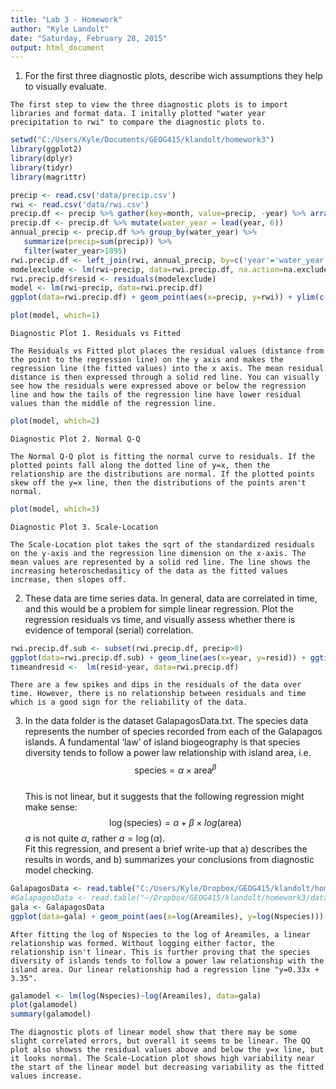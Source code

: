 ```yaml
---
title: "Lab 3 - Homework"
author: "Kyle Landolt"
date: "Saturday, February 28, 2015"
output: html_document
---
```


1. For the first three diagnostic plots, describe wich assumptions they help to visually evaluate.

```
The first step to view the three diagnostic plots is to import libraries and format data. I initally plotted "water year precipitation to rwi" to compare the diagnostic plots to.
```
```r
setwd("C:/Users/Kyle/Documents/GEOG415/klandolt/homework3")
library(ggplot2)
library(dplyr)
library(tidyr)
library(magrittr)

precip <- read.csv('data/precip.csv')
rwi <- read.csv('data/rwi.csv')
precip.df <- precip %>% gather(key=month, value=precip, -year) %>% arrange(year, month)
precip.df <- precip.df %>% mutate(water_year = lead(year, 6))
annual_precip <- precip.df %>% group_by(water_year) %>% 
   summarize(precip=sum(precip)) %>%
   filter(water_year>1895)
rwi.precip.df <- left_join(rwi, annual_precip, by=c('year'='water_year'))
modelexclude <- lm(rwi~precip, data=rwi.precip.df, na.action=na.exclude)
rwi.precip.df$resid <- residuals(modelexclude)
model <- lm(rwi~precip, data=rwi.precip.df)
ggplot(data=rwi.precip.df) + geom_point(aes(x=precip, y=rwi)) + ylim(c(0, 2)) + ggtitle("Scatterplot of Precipitation to RWI") + theme(plot.title=element_text(lineheight=4, face="bold", size=30))


```


```r
plot(model, which=1)
```
```
Diagnostic Plot 1. Residuals vs Fitted

The Residuals vs Fitted plot places the residual values (distance from the point to the regression line) on the y axis and makes the regression line (the fitted values) into the x axis. The mean residual distance is then expressed through a solid red line. You can visually see how the residuals were expressed above or below the regression line and how the tails of the regression line have lower residual values than the middle of the regression line.
```

```r
plot(model, which=2)

```
```
Diagnostic Plot 2. Normal Q-Q

The Normal Q-Q plot is fitting the normal curve to residuals. If the plotted points fall along the dotted line of y=x, then the relationship are the distributions are normal. If the plotted points skew off the y=x line, then the distributions of the points aren't normal.
```
```r
plot(model, which=3)

```
```
Diagnostic Plot 3. Scale-Location

The Scale-Location plot takes the sqrt of the standardized residuals on the y-axis and the regression line dimension on the x-axis. The mean values are represented by a solid red line. The line shows the increasing heteroschedasiticy of the data as the fitted values increase, then slopes off.
```


2. These data are time series data.  In general, data are correlated in time, and this would be a problem for simple linear regression.  Plot the regression residuals vs time, and visually assess whether there is evidence of temporal (serial) correlation.

```r
rwi.precip.df.sub <- subset(rwi.precip.df, precip>0)
ggplot(data=rwi.precip.df.sub) + geom_line(aes(x=year, y=resid)) + ggtitle("Residuals plotted along time") + theme(plot.title=element_text(lineheight=4, face="bold", size=30))
timeandresid <-  lm(resid~year, data=rwi.precip.df)
```

```
There are a few spikes and dips in the residuals of the data over time. However, there is no relationship between residuals and time which is a good sign for the reliability of the data.
```


3. In the data folder is the dataset GalapagosData.txt.  The species data represents the number of species recorded from each of the Galapagos islands. A fundamental 'law' of island biogeography is that species diversity tends to follow a power law relationship with island area, i.e. $$\mbox{species} = \alpha\times{\mbox{area}^\beta}$$  
This is not linear, but it suggests that the following regression might make sense: 
$$\log(\mbox{species}) = a + \beta \times log(\mbox{area})$$
$a$ is not quite $\alpha$, rather $a=\log(\alpha)$.  
Fit this regression, and present a brief write-up that a) describes the results in words, and b) summarizes your conclusions from diagnostic model checking.

```r
GalapagosData <- read.table("C:/Users/Kyle/Dropbox/GEOG415/klandolt/homework3/data/GalapagosData.txt", header=TRUE, quote="\"")
#GalapagosData <- read.table("~/Dropbox/GEOG415/klandolt/homework3/data/GalapagosData.txt", header=TRUE, quote="\"")
gala <- GalapagosData
ggplot(data=gala) + geom_point(aes(x=log(Areamiles), y=log(Nspecies)))

```
```
After fitting the log of Nspecies to the log of Areamiles, a linear relationship was formed. Without logging either factor, the relationship isn't linear. This is further proving that the species diversity of islands tends to follow a power law relationship with the island area. Our linear relationship had a regression line "y=0.33x + 3.35". 
```
```r
galamodel <- lm(log(Nspecies)~log(Areamiles), data=gala)
plot(galamodel)
summary(galamodel)
```
```
The diagnostic plots of linear model show that there may be some slight correlated errors, but overall it seems to be linear. The QQ plot also showss the residual values above and below the y=x line, but it looks normal. The Scale-Location plot shows high variability near the start of the linear model but decreasing variability as the fitted values increase.
```

